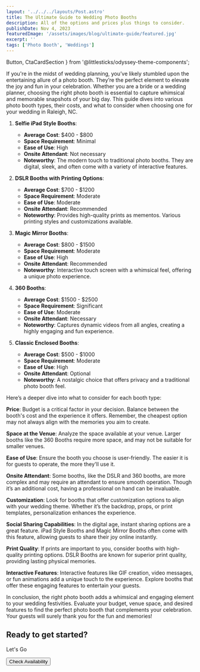 ```yaml
---
layout: '../../../layouts/Post.astro'
title: The Ultimate Guide to Wedding Photo Booths
description: All of the options and prices plus things to consider.
publishDate: Nov 4, 2023
featuredImage: '/assets/images/blog/ultimate-guide/featured.jpg'
excerpt: ''
tags: ['Photo Booth', 'Weddings']
---
```

  Button,
  CtaCardSection
} from '@littlesticks/odyssey-theme-components';


If you're in the midst of wedding planning, you’ve likely stumbled upon the entertaining allure of a photo booth. They’re the perfect element to elevate the joy and fun in your celebration. Whether you are a bride or a wedding planner, choosing the right photo booth is essential to capture whimsical and memorable snapshots of your big day. This guide dives into various photo booth types, their costs, and what to consider when choosing one for your wedding in Raleigh, NC.

1. **Selfie iPad Style Booths**:
    - **Average Cost**: $400 - $800
    - **Space Requirement**: Minimal
    - **Ease of Use**: High
    - **Onsite Attendant**: Not necessary
    - **Noteworthy**: The modern touch to traditional photo booths. They are digital, sleek, and often come with a variety of interactive features.

2. **DSLR Booths with Printing Options**:
    - **Average Cost**: $700 - $1200
    - **Space Requirement**: Moderate
    - **Ease of Use**: Moderate
    - **Onsite Attendant**: Recommended
    - **Noteworthy**: Provides high-quality prints as mementos. Various printing styles and customizations available.

3. **Magic Mirror Booths**:
    - **Average Cost**: $800 - $1500
    - **Space Requirement**: Moderate
    - **Ease of Use**: High
    - **Onsite Attendant**: Recommended
    - **Noteworthy**: Interactive touch screen with a whimsical feel, offering a unique photo experience.

4. **360 Booths**:
    - **Average Cost**: $1500 - $2500
    - **Space Requirement**: Significant
    - **Ease of Use**: Moderate
    - **Onsite Attendant**: Necessary
    - **Noteworthy**: Captures dynamic videos from all angles, creating a highly engaging and fun experience.

5. **Classic Enclosed Booths**:
    - **Average Cost**: $500 - $1000
    - **Space Requirement**: Moderate
    - **Ease of Use**: High
    - **Onsite Attendant**: Optional
    - **Noteworthy**: A nostalgic choice that offers privacy and a traditional photo booth feel.

Here’s a deeper dive into what to consider for each booth type:

**Price**: 
Budget is a critical factor in your decision. Balance between the booth's cost and the experience it offers. Remember, the cheapest option may not always align with the memories you aim to create.

**Space at the Venue**: 
Analyze the space available at your venue. Larger booths like the 360 Booths require more space, and may not be suitable for smaller venues.

**Ease of Use**:
Ensure the booth you choose is user-friendly. The easier it is for guests to operate, the more they'll use it.

**Onsite Attendant**:
Some booths, like the DSLR and 360 booths, are more complex and may require an attendant to ensure smooth operation. Though it’s an additional cost, having a professional on hand can be invaluable.

**Customization**:
Look for booths that offer customization options to align with your wedding theme. Whether it’s the backdrop, props, or print templates, personalization enhances the experience.

**Social Sharing Capabilities**:
In the digital age, instant sharing options are a great feature. iPad Style Booths and Magic Mirror Booths often come with this feature, allowing guests to share their joy online instantly.

**Print Quality**:
If prints are important to you, consider booths with high-quality printing options. DSLR Booths are known for superior print quality, providing lasting physical memories.

**Interactive Features**:
Interactive features like GIF creation, video messages, or fun animations add a unique touch to the experience. Explore booths that offer these engaging features to entertain your guests.

In conclusion, the right photo booth adds a whimsical and engaging element to your wedding festivities. Evaluate your budget, venue space, and desired features to find the perfect photo booth that complements your celebration. Your guests will surely thank you for the fun and memories!

<CtaCardSection background="var(--theme-surface-1)" color="var(--theme-on-surface-2)">
    <h2>Ready to get started?</h2>
    <p>Let's Go</p>
    <Button href="/contact" customIcon>
    Check Availability
    <Fragment slot="icon">
      <Icon name="ic:baseline-chevron-right"/>
    </Fragment>
    </Button>
</CtaCardSection>